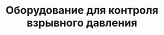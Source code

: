 ---
id: 3
title: "Оборудование для контроля взрывного давления"
featured : "./surface-pressure-control-equipment.png"
---